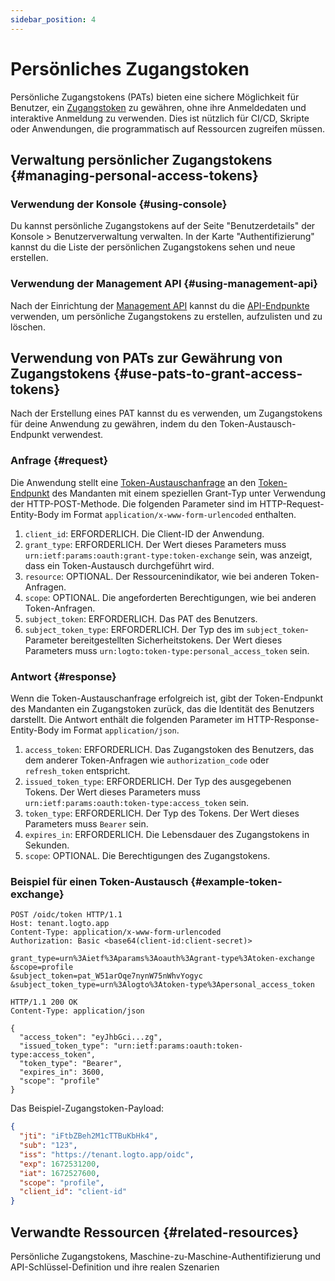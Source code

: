 ```yaml
---
sidebar_position: 4
---
```


# Persönliches Zugangstoken

Persönliche Zugangstokens (PATs) bieten eine sichere Möglichkeit für Benutzer, ein [Zugangstoken](https://auth.wiki/access-token) zu gewähren, ohne ihre Anmeldedaten und interaktive Anmeldung zu verwenden. Dies ist nützlich für CI/CD, Skripte oder Anwendungen, die programmatisch auf Ressourcen zugreifen müssen.

## Verwaltung persönlicher Zugangstokens \{#managing-personal-access-tokens}

### Verwendung der Konsole \{#using-console}

Du kannst persönliche Zugangstokens auf der Seite "Benutzerdetails" der <CloudLink to="/users">Konsole > Benutzerverwaltung</CloudLink> verwalten. In der Karte "Authentifizierung" kannst du die Liste der persönlichen Zugangstokens sehen und neue erstellen.

### Verwendung der Management API \{#using-management-api}

Nach der Einrichtung der [Management API](/integrate-logto/interact-with-management-api/) kannst du die [API-Endpunkte](https://openapi.logto.io/operation/operation-listuserpersonalaccesstokens) verwenden, um persönliche Zugangstokens zu erstellen, aufzulisten und zu löschen.

## Verwendung von PATs zur Gewährung von Zugangstokens \{#use-pats-to-grant-access-tokens}

Nach der Erstellung eines PAT kannst du es verwenden, um Zugangstokens für deine Anwendung zu gewähren, indem du den Token-Austausch-Endpunkt verwendest.

### Anfrage \{#request}

Die Anwendung stellt eine [Token-Austauschanfrage](https://auth.wiki/authorization-code-flow#token-exchange-request) an den [Token-Endpunkt](/integrate-logto/application-data-structure#token-endpoint) des Mandanten mit einem speziellen Grant-Typ unter Verwendung der HTTP-POST-Methode. Die folgenden Parameter sind im HTTP-Request-Entity-Body im Format `application/x-www-form-urlencoded` enthalten.

1. `client_id`: ERFORDERLICH. Die Client-ID der Anwendung.
2. `grant_type`: ERFORDERLICH. Der Wert dieses Parameters muss `urn:ietf:params:oauth:grant-type:token-exchange` sein, was anzeigt, dass ein Token-Austausch durchgeführt wird.
3. `resource`: OPTIONAL. Der Ressourcenindikator, wie bei anderen Token-Anfragen.
4. `scope`: OPTIONAL. Die angeforderten Berechtigungen, wie bei anderen Token-Anfragen.
5. `subject_token`: ERFORDERLICH. Das PAT des Benutzers.
6. `subject_token_type`: ERFORDERLICH. Der Typ des im `subject_token`-Parameter bereitgestellten Sicherheitstokens. Der Wert dieses Parameters muss `urn:logto:token-type:personal_access_token` sein.

### Antwort \{#response}

Wenn die Token-Austauschanfrage erfolgreich ist, gibt der Token-Endpunkt des Mandanten ein Zugangstoken zurück, das die Identität des Benutzers darstellt. Die Antwort enthält die folgenden Parameter im HTTP-Response-Entity-Body im Format `application/json`.

1. `access_token`: ERFORDERLICH. Das Zugangstoken des Benutzers, das dem anderer Token-Anfragen wie `authorization_code` oder `refresh_token` entspricht.
2. `issued_token_type`: ERFORDERLICH. Der Typ des ausgegebenen Tokens. Der Wert dieses Parameters muss `urn:ietf:params:oauth:token-type:access_token` sein.
3. `token_type`: ERFORDERLICH. Der Typ des Tokens. Der Wert dieses Parameters muss `Bearer` sein.
4. `expires_in`: ERFORDERLICH. Die Lebensdauer des Zugangstokens in Sekunden.
5. `scope`: OPTIONAL. Die Berechtigungen des Zugangstokens.

### Beispiel für einen Token-Austausch \{#example-token-exchange}

```
POST /oidc/token HTTP/1.1
Host: tenant.logto.app
Content-Type: application/x-www-form-urlencoded
Authorization: Basic <base64(client-id:client-secret)>

grant_type=urn%3Aietf%3Aparams%3Aoauth%3Agrant-type%3Atoken-exchange
&scope=profile
&subject_token=pat_W51arOqe7nynW75nWhvYogyc
&subject_token_type=urn%3Alogto%3Atoken-type%3Apersonal_access_token
```

```
HTTP/1.1 200 OK
Content-Type: application/json

{
  "access_token": "eyJhbGci...zg",
  "issued_token_type": "urn:ietf:params:oauth:token-type:access_token",
  "token_type": "Bearer",
  "expires_in": 3600,
  "scope": "profile"
}
```

Das Beispiel-Zugangstoken-Payload:

```json
{
  "jti": "iFtbZBeh2M1cTTBuKbHk4",
  "sub": "123",
  "iss": "https://tenant.logto.app/oidc",
  "exp": 1672531200,
  "iat": 1672527600,
  "scope": "profile",
  "client_id": "client-id"
}
```

## Verwandte Ressourcen \{#related-resources}

<Url href="https://blog.logto.io/pat-and-api-keys">
  Persönliche Zugangstokens, Maschine-zu-Maschine-Authentifizierung und API-Schlüssel-Definition und
  ihre realen Szenarien
</Url>

